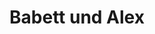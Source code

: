 ---
title: Babett und Alex
date: 
image: /images/hochzeitsblog/trauung/babett-alex02.jpg
width: 2000
height: 1333
category: Trauung
couple_category: Babett und Alex
weight: 3062
---
